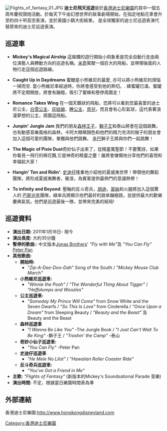 {{notability unreferenced|time=2011-04-16T11:23:56+00:00}}
{{unreferenced|time=2011-04-16T11:23:56+00:00}}
[[File:Flights_of_fantasy_01.JPG|right]]
{{NoteTA
|G1=Disney
|G2=Pixar
}}
'''迪士尼飛天巡遊'''是於[[香港迪士尼樂園|香港迪士尼樂園]]的其中一個五周年慶祝頭炮活動。於每天下午由幻想世界的故事劇場開始，在指定地點花車會升至約四十呎高空表演，並於美國小鎮大街結束。
是全球獨家的迪士尼巡遊表演代替原來的迪士尼巡遊表演。

==巡遊車==
*'''Mickey's Magical Airship''' 這燦爛的遊行開始小飛象車是完全自動行走由兩位演藝人員轉動方向的巡遊名稱。[[米奇|米奇]]駕駛一個巨大的飛船，並帶領後面的人物行走這個巡遊路線。

*'''Caught Up in Daydreams''' 蜜糖是小熊維尼的最愛, 亦可以將小熊維尼的煩惱一掃而空. 當小熊維尼車經過時，你將會感受到他的熱切。. 蜂蜜罐已滿，蜜罐將不定期開放，將會有蹦極，吸引了蜜蜂和懸停周圍走！

*'''Romance Takes Wing''' 在一個天鵝狀的飛船，您將可以看到您最喜愛的迪士尼公主，[[白雪公主|白雪公主]]、[[灰姑娘|灰姑娘]]、[[睡公主|睡公主]]、[[貝兒|貝兒]]，而且會有心形氣球，這代表著浪漫夢想的公主，周圍這飛船。

*'''Junpin' Jungle Jam''' 我們的朋友[[森林王子|森林王子]]，[[獅子王|獅子王]]和泰山將會在這個跳舞。也有動感音樂風格的森林，卡阿大眼睛顏色和他們的精力充沛的猴子的朋友會加入這個可愛的團隊，單獨與他們跳舞。 [[辛巴|辛巴]]獅子王將與你們一起跳舞！

*'''The Magic of Pixie Dust'''奇妙仙子出來了，從精靈萬聖節！不要驚訝，如果你看見一飛行的棉花飄,它是神奇的精靈之塵！誰將會慷慨地分享他們的喜悅和幸福給大家！

*'''Hangin' Ten and Ridin' ''': [[史迪仔|史迪仔]]隆重地介紹他的夏威夷世界！帶領他的舞蹈團隊，將形成夏威夷舞者，衝浪，為賓客提供最熱門的意識熱帶！

*'''To infinity and Beyond ''':  壓軸的反斗奇兵，[[胡迪|胡迪]]，[[翠絲|翠絲]]和火腿將加入這個驚人的 [[巴斯光年|巴斯光年]]團隊，綠傘兵將顯示他們最好的跳傘蹦極跳，並提供最大的歡樂慶典氣氛。他們是巡遊最後一隊，並帶來完美的結局!

==巡遊資料==
*'''演出日期:''' 2011年1月18日- 現今
*'''演出長度:''' 大約35分鐘
*'''暫停的歌曲:''': 中文版本[[Jonas_Brothers|Jonas Brothers]]' ''"Fly with Me"''及 ''"You Can Fly"'' [[Peter_Pan|Peter Pan]]
* '''其他歌曲:'''
**'''開始時:'''
***''"Zip-A-Dee-Doo-Dah"'' Song of the South / ''"Mickey Mouse Club March"''
**'''小熊維尼巡遊車:'''
***''"Winnie the Pooh"'' / ''"The Wonderful Thing About Tigger"'' / ''"Heffalumps and Woozles"''
**'''公主巡遊車:'''
***''"Someday My Prince Will Come"'' from Snow White and the Seven Dwarfs / ''"So This Is Love"'' from Cinderella / ''"Once Upon a Dream"'' from Sleeping Beauty / ''"Beauty and the Beast"'' 及 Beauty and the Beast
**'''森林巡遊車'''
***''"I Wanna Be Like You"'' -The Jungle Book / ''"I Just Can't Wait To Be King"'' -獅子王 / ''"Trashin' the Camp"'' -泰山
**'''奇妙小仙子巡遊車:'''
***''"You Can Fly"'' -Peter Pan
**'''史迪仔巡遊車'''
***''"He Mele No Lilot"'' / ''"Hawaiian Roller Coaster Ride"''
**'''反斗奇兵巡遊車:'''
***''"You've Got a Friend in Me"''
*'''主歌:''' ''"Flights of Fantasy"'' (新版本的Mickey's Soundsational Parade 音樂)
*'''演出時間:''' 不定，根據當日樂園時間表為準 
[[Category:香港迪士尼樂園|Category:香港迪士尼樂園]]

==外部連結==
香港迪士尼樂園:[http://www.hongkongdisneyland.com http://www.hongkongdisneyland.com] {{Wayback|url=http://www.hongkongdisneyland.com/ |date=20200809064931 }}